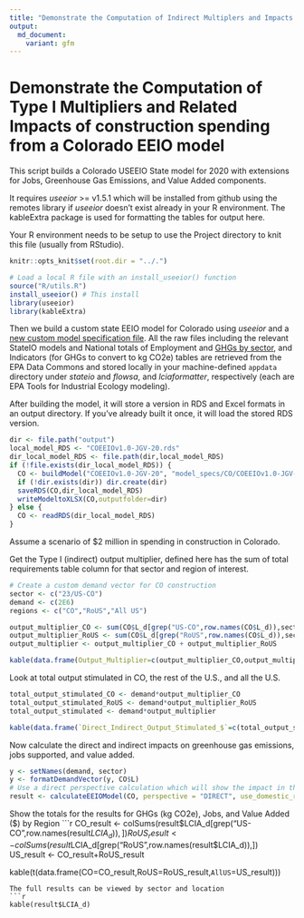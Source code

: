 ```yaml
---
title: "Demonstrate the Computation of Indirect Multiplers and Impacts of construction spending from a Colorado EEIO model"
output:
  md_document:
    variant: gfm
---
```


# Demonstrate the Computation of Type I Multipliers and Related Impacts of construction spending from a Colorado EEIO model

This script builds a Colorado USEEIO State model for 2020 with extensions for Jobs, Greenhouse Gas Emissions, and Value Added components.

It requires _useeior_ >= v1.5.1 which will be installed from github using the remotes library if _useeior_ doesn't exist already in your R environment. The kableExtra package is used for formatting the tables for output here.

Your R environment needs to be setup to use the Project directory to knit this file (usually from RStudio).

```r
knitr::opts_knit$set(root.dir = "../.")
```

```r
# Load a local R file with an install_useeior() function
source("R/utils.R")
install_useeior() # This install
library(useeior)
library(kableExtra)
```

Then we build a custom state EEIO model for Colorado using _useeior_ and a [new custom model specification file](model_specs/COEEIOv1.0-JGV-20.yml).
All the raw files including the relevant StateIO models and National totals of Employment and [GHGs by sector](https://doi.org/10.23719/1529805), and Indicators (for GHGs to convert to kg CO2e) tables are retrieved from the EPA Data Commons and stored locally in your machine-defined `appdata` directory under _stateio_ and _flowsa_, and _lciaformatter_, respectively (each are EPA Tools for Industrial Ecology modeling).

After building the model, it will store a version in RDS and Excel formats in an output directory. 
If you've already built it once, it will load the stored RDS version.

```r
dir <- file.path("output")
local_model_RDS <- "COEEIOv1.0-JGV-20.rds"
dir_local_model_RDS <- file.path(dir,local_model_RDS)
if (!file.exists(dir_local_model_RDS)) {
  CO <- buildModel("COEEIOv1.0-JGV-20", "model_specs/CO/COEEIOv1.0-JGV-20.yml")  
  if (!dir.exists(dir)) dir.create(dir)
  saveRDS(CO,dir_local_model_RDS)
  writeModeltoXLSX(CO,outputfolder=dir)
} else {
  CO <- readRDS(dir_local_model_RDS)
}
```

Assume a scenario of $2 million in spending in construction in Colorado.

Get the Type I (indirect) output multiplier, defined here has the sum of total requirements table column for that sector and region of interest.

```r
# Create a custom demand vector for CO construction
sector <- c("23/US-CO")
demand <- c(2E6)
regions <- c("CO","RoUS","All US")

output_multiplier_CO <- sum(CO$L_d[grep("US-CO",row.names(CO$L_d)),sector])
output_multiplier_RoUS <- sum(CO$L_d[grep("RoUS",row.names(CO$L_d)),sector])
output_multiplier <- output_multiplier_CO + output_multiplier_RoUS

kable(data.frame(Output_Multiplier=c(output_multiplier_CO,output_multiplier_RoUS,output_multiplier), row.names=regions))
```

Look at total output stimulated in CO, the rest of the U.S., and all the U.S.
```r
total_output_stimulated_CO <- demand*output_multiplier_CO
total_output_stimulated_RoUS <- demand*output_multiplier_RoUS
total_output_stimulated <- demand*output_multiplier

kable(data.frame(`Direct_Indirect_Output_Stimulated_$`=c(total_output_stimulated_CO,total_output_stimulated_RoUS,total_output_stimulated), row.names=regions))
```

Now calculate the direct and indirect impacts on greenhouse gas emissions, jobs supported, and value added.

```r
y <- setNames(demand, sector)
y <- formatDemandVector(y, CO$L)
# Use a direct perspective calculation which will show the impact in the sectors in which it occurs
result <- calculateEEIOModel(CO, perspective = "DIRECT", use_domestic_requirements=TRUE, demand = y)
```

Show the totals for the results for GHGs (kg CO2e), Jobs, and Value Added ($) by Region
```r
CO_result <- colSums(result$LCIA_d[grep("US-CO",row.names(result$LCIA_d)),])
RoUS_result <- colSums(result$LCIA_d[grep("RoUS",row.names(result$LCIA_d)),])
US_result <- CO_result+RoUS_result

kable(t(data.frame(CO=CO_result,RoUS=RoUS_result,`AllUS`=US_result)))
```
The full results can be viewed by sector and location
```r
kable(result$LCIA_d)
```
